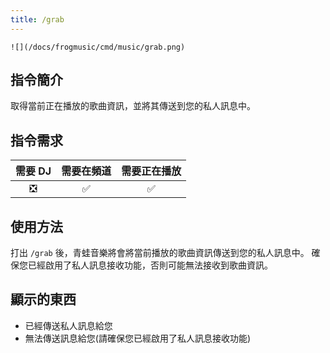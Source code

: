 ```yaml
---
title: /grab
---
```

`![](/docs/frogmusic/cmd/music/grab.png)`

## 指令簡介
<Info>
取得當前正在播放的歌曲資訊，並將其傳送到您的私人訊息中。
</Info>

## 指令需求
| 需要 DJ |	需要在頻道 | 需要正在播放 |
| :-----: | :-------: | :---------: |
|   ❎   |    ✅     |     ✅      |

## 使用方法
打出 `/grab` 後，青蛙音樂將會將當前播放的歌曲資訊傳送到您的私人訊息中。
<Error>
確保您已經啟用了私人訊息接收功能，否則可能無法接收到歌曲資訊。
</Error>

## 顯示的東西
- 已經傳送私人訊息給您
- 無法傳送訊息給您(請確保您已經啟用了私人訊息接收功能)